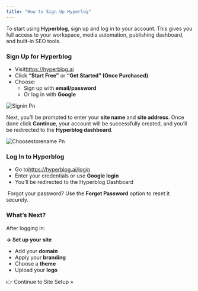 ```yaml
---
title: "How to Sign Up Hyperlog"
---
```


To start using **Hyperblog**, sign up and log in to your account. This gives you full access to your workspace, media automation, publishing dashboard, and built-in SEO tools.

### **Sign Up for Hyperblog**

- Visit[<u>https://hyperblog.ai</u>](https://hyperblog.ai)
- Click **“Start Free”** or **“Get Started” (Once Purchased)**
- Choose:
  - Sign up with **email/password**
  - Or log in with **Google**

![Signin Pn](/images/signin.png)

Next, you’ll be prompted to enter your **site name** and **site address**. Once done click **Continue**, your account will be successfully created, and you’ll be redirected to the **Hyperblog dashboard**.

![Choosestorename Pn](/images/choosestorename.png)

### **Log In to Hyperblog**

- Go to[<u>https://hyperblog.ai/login</u>](https://hyperblog.ai/login)
- Enter your credentials or use **Google login**
- You’ll be redirected to the Hyperblog Dashboard

 Forgot your password? Use the **Forgot Password** option to reset it securely.

### **What’s Next?**

After logging in:

**→ Set up your site**

- Add your **domain**
- Apply your **branding**
- Choose a **theme**
- Upload your **logo**

👉 Continue to Site Setup »